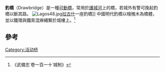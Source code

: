 {{expand|time=2016-05-14T02:50:03+00:00}}
{{refimprove|time=2016-05-14T02:50:03+00:00}}
{{Distinguish|吊橋}}
'''釣橋'''（Drawbridge）是一種[[可動橋|可動橋]]，常用於[[護城河|護城河]]上的橋，若城外有警可挽起釣橋以斷其路。
[[File:Lagos48.jpg|thumb]][[拉古什|拉古什]]一座釣橋]]
中國明代釣橋以檜槐木為橋體，並以鐵環與鐵索混麻繩繫於城樓上。<ref>《武備志˙卷一百一十˙城制》</ref>

==參考==
{{reflist}}

[[Category:活动桥|Category:活动桥]]